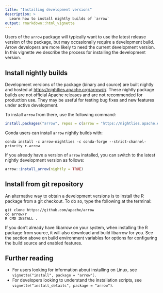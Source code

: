 ```yaml
---
title: "Installing development versions"
description: >
  Learn how to install nightly builds of `arrow` 
output: rmarkdown::html_vignette
---
```


Users of the `arrow` package will typically want to use the latest release version of the package, but may occasionally require a development build. Arrow developers are more likely to need the current development version. In this vignette we describe the process for installing the development version.

## Install nightly builds

Development versions of the package (binary and source) are built
nightly and hosted at <https://nightlies.apache.org/arrow/r/>. 
These nightly package builds are not official Apache releases and are
not recommended for production use. They may be useful for testing bug
fixes and new features under active development.

To install `arrow` from there, use the following command:

``` r
install.packages("arrow", repos = c(arrow = "https://nightlies.apache.org/arrow/r", getOption("repos")))
```

Conda users can install `arrow` nightly builds with:

``` shell
conda install -c arrow-nightlies -c conda-forge --strict-channel-priority r-arrow
```

If you already have a version of `arrow` installed, you can switch to
the latest nightly development version as follows:

``` r
arrow::install_arrow(nightly = TRUE)
```

## Install from git repository

An alternative way to obtain a development versions is to install the R package from a git checkout. To do so, type the following at the terminal:

```shell
git clone https://github.com/apache/arrow
cd arrow/r
R CMD INSTALL .
```

If you don't already have libarrow on your system,
when installing the R package from source, it will also download and build
libarrow for you. See the section above on build environment
variables for options for configuring the build source and enabled features.

## Further reading

- For users looking for information about installing on Linux, see `vignette("install", package = "arrow")`.
- For developers looking to understand the installation scripts, see `vignette("install_details", package = "arrow")`.



